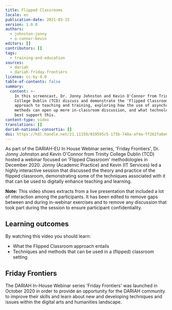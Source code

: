 ```yaml
---
title: Flipped Classrooms
locale: en
publication-date: 2021-03-15
version: 1.0.0
authors:
  - johnston-jonny
  - o-connor-kevin
editors: []
contributors: []
tags:
  - training-and-education
sources:
  - dariah
  - dariah-friday-frontiers
license: cc-by-4.0
table-of-contents: false
summary:
  content: >-
    In this screencast, Dr. Jonny Johnston and Kevin O'Connor from Trinity
    College Dublin (TCD) discuss and demonstrate the 'Flipped Classroom'
    approach to teaching and training, exploring how the use of asynchronous
    methods can open up more in-classroom discussion, and what technologies can
    best support this.
content-type: video
translations: []
dariah-national-consortia: []
doi: https://hdl.handle.net/21.11159/019595c5-175b-748a-af4a-ff262fa6e643
---
```

As part of the DARIAH-EU In House Webinar series, 'Friday Frontiers', Dr. Jonny Johnston and Kevin O'Connor from Trinity College Dublin (TCD) hosted a webinar focused on 'Flipped Classroom' methodologies in December 2020. Jonny (Academic Practice) and Kevin (IT Services) led a highly interactive session that discussed the theory and practice of the flipped classroom, demonstrating some of the techniques associated with it that can be used to digitally enhance teaching and learning.

**Note:** This video shows extracts from a live presentation that included a lot of interaction among the participants. It has been edited to remove gaps between and during in-webinar exercises and to remove any discussion that took part during the session to ensure participant confidentiality.

## Learning outcomes

By watching this video you should learn:

* What the Flipped Classroom approach entails
* Techniques and methods that can be used in a (flipped) classroom setting

<VideoCard provider="youtube" id="b8NaN28eFxY" title="Click to view" subtitle="Flipped Classrooms" src="/assets/content/assets/en/resources/hosted/flipped-classrooms/flipped-classrooms-title-slide.jpg" />

## Friday Frontiers

The DARIAH In-House Webinar series 'Friday Frontiers' was launched in October 2020 in order to provide an opportunity for the DARIAH community to improve their skills and learn about new and developing techniques and issues within the digital arts and humanities landscape.
